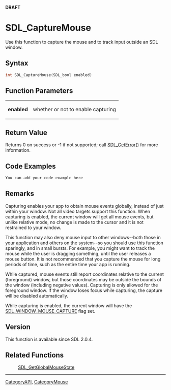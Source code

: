<span color="red">'''DRAFT'''</span>

<!-- #*^*^*^*^*See http://wiki.libsdl.org/moin.cgi/SGFunctions for details on editing this page*^*^*^*^* -->


= SDL_CaptureMouse =
Use this function to capture the mouse and to track input outside an SDL window.




== Syntax ==
<syntaxhighlight lang='c++'>
int SDL_CaptureMouse(SDL_bool enabled)
</syntaxhighlight>


== Function Parameters ==
{|
|'''enabled'''
|whether or not to enable capturing
|}


== Return Value ==
Returns 0 on success or -1 if not supported; call [[SDL_GetError]]() for more information.


== Code Examples ==
<syntaxhighlight lang='c++'>
You can add your code example here
</syntaxhighlight>

<!-- #Leave this section as-is unless you have a code example to put in.  In that case, replace You can add your code example here with your code example following the Style Guide instructions.  Leave the rest of the markup alone and delete this comment. -->


== Remarks ==
Capturing enables your app to obtain mouse events globally, instead of just within your window. Not all video targets support this function. When capturing is enabled, the current window will get all mouse events, but unlike relative mode, no change is made to the cursor and it is not restrained to your window.

This function may also deny mouse input to other windows--both those in your application and others on the system--so you should use this function sparingly, and in small bursts. For example, you might want to track the mouse while the user is dragging something, until the user releases a mouse button. It is not recommended that you capture the mouse for long periods of time, such as the entire time your app is running.

While captured, mouse events still report coordinates relative to the current (foreground) window, but those coordinates may be outside the bounds of the window (including negative values). Capturing is only allowed for the foreground window. If the window loses focus while capturing, the capture will be disabled automatically.

While capturing is enabled, the current window will have the [[SDL_WindowFlags|SDL_WINDOW_MOUSE_CAPTURE]] flag set.

== Version ==
This function is available since SDL 2.0.4.

== Related Functions ==
:[[SDL_GetGlobalMouseState]]
<!-- #Remove this section if empty -->

----
[[CategoryAPI]], [[CategoryMouse]]
<!-- #See the Style Guide for instructions on editing the footer. -->
